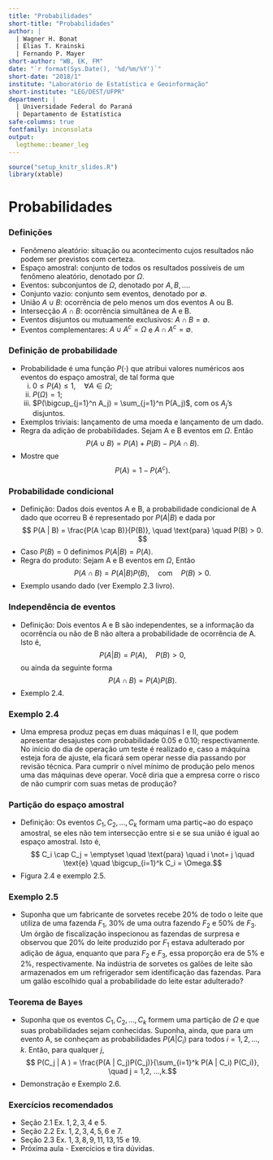```yaml
---
title: "Probabilidades"
short-title: "Probabilidades"
author: |
  | Wagner H. Bonat
  | Elias T. Krainski
  | Fernando P. Mayer
short-author: "WB, EK, FM"
date: "`r format(Sys.Date(), '%d/%m/%Y')`"
short-date: "2018/1"
institute: "Laboratório de Estatística e Geoinformação"
short-institute: "LEG/DEST/UFPR"
department: |
  | Universidade Federal do Paraná
  | Departamento de Estatística
safe-columns: true
fontfamily: inconsolata
output:
  legtheme::beamer_leg
---
```


```r
source("setup_knitr_slides.R")
library(xtable)
```

# Probabilidades

### Definições

- Fenômeno aleatório: situação ou acontecimento cujos resultados
não podem ser previstos com certeza.
- Espaço amostral: conjunto de todos os resultados possíveis de
um fenômeno aleatório, denotado por $\Omega$.
- Eventos: subconjuntos de $\Omega$, denotado por $A, B, ...$.
- Conjunto vazio: conjunto sem eventos, denotado por $\emptyset$.
- União $A \cup B$: ocorrência de pelo menos um dos eventos A ou B.
- Intersecção $A \cap B$: ocorrência simultânea de A e B.
- Eventos disjuntos ou mutuamente exclusivos: $A \cap B = \emptyset$.
- Eventos complementares: $A \cup A^{c} = \Omega$ e $A \cap A^{c} = \emptyset$.

### Definição de probabilidade

- Probabilidade é uma função $P(\cdot)$ que atribui valores
numéricos aos eventos do espaço amostral, de tal forma que
  i. $0   \leq P(A) \leq 1, \quad \forall A \in \Omega$;
  ii. $P(\Omega) = 1$;
  iii. $P(\bigcup_{j=1}^n A_j) = \sum_{j=1}^n P(A_j)$, com os $A_j$'s
  disjuntos.
- Exemplos triviais: lançamento de uma moeda e lançamento de um dado.
- Regra da adição de probabilidades. Sejam A e B eventos em $\Omega$. Então
$$ P(A \cup B) = P(A) + P(B) - P(A \cap B).$$
- Mostre que
$$ P(A) = 1 - P(A^c).$$


### Probabilidade condicional

- Definição: Dados dois eventos A e B, a probabilidade condicional
de A dado que ocorreu B é representado por $P(A | B)$ e dada por
$$ P(A | B) = \frac{P(A \cap B)}{P(B)}, \quad \text{para} \quad P(B) > 0. $$
- Caso $P(B) = 0$ definimos $P(A | B) = P(A).$
- Regra do produto: Sejam A e B eventos em $\Omega$, Então
$$ P(A \cap B) = P(A | B)P(B), \quad \text{com} \quad P(B) > 0.$$
- Exemplo usando dado (ver Exemplo 2.3 livro).

### Independência de eventos

- Definição: Dois eventos A e B são independentes, se a informação
da ocorrência ou não de B não altera a probabilidade de ocorrência de A. Isto é,
$$ P(A | B) = P(A), \quad P(B) > 0,$$
ou ainda da seguinte forma
$$ P(A \cap B) = P(A)P(B).$$
- Exemplo 2.4.

### Exemplo 2.4

- Uma empresa produz peças em duas máquinas I e II, que podem
apresentar desajustes com probabilidade $0.05$ e $0.10$; respectivamente.
No início do dia de operação um teste é realizado e, caso a máquina esteja
fora de ajuste, ela ficará sem operar nesse dia passando por revisão técnica.
Para cumprir o nível mínimo de produção pelo menos uma das máquinas deve operar.
Você diria que a empresa corre o risco de não cumprir com suas metas de produção?

### Partição do espaço amostral

- Definição: Os eventos $C_1, C_2, ..., C_k$ formam uma
partiç\~ao do espaço amostral, se eles não tem intersecção
entre si e se sua união é igual ao espaço amostral. Isto é,
$$ C_i \cap C_j = \emptyset \quad \text{para} \quad i \not= j \quad
\text{e} \quad \bigcup_{i=1}^k C_i = \Omega.$$
- Figura 2.4 e exemplo 2.5.

### Exemplo 2.5

- Suponha que um fabricante de sorvetes recebe $20\%$ de todo
o leite que utiliza de uma fazenda $F_1$, $30\%$ de uma outra fazendo $F_2$ e $50\%$
de $F_3$. Um órgão de fiscalização inspecionou as fazendas de surpresa e observou que
$20\%$ do leite produzido por $F_1$ estava adulterado por adição de água, enquanto
que para $F_2$ e $F_3$, essa proporção era de $5\%$ e $2\%$, respectivamente.
Na indústria de sorvetes os galões de leite são armazenados em um refrigerador sem
identificação das fazendas. Para um galão escolhido qual a probabilidade do leite
estar adulterado?

### Teorema de Bayes

- Suponha que os eventos $C_1, C_2, ..., C_k$ formem uma
partição de $\Omega$ e que suas probabilidades sejam conhecidas.
Suponha, ainda, que para um evento A, se conheçam as probabilidades
$P(A | C_i)$ para todos $i = 1, 2, ..., k.$ Então, para qualquer $j$,
$$ P(C_j | A ) = \frac{P(A | C_j)P(C_j)}{\sum_{i=1}^k P(A | C_i)
P(C_i)}, \quad j = 1,2, ...,k.$$
- Demonstração e Exemplo 2.6.

### Exercícios recomendados
- Seção $2.1$ Ex. $1, 2, 3, 4$ e $5$.
- Seção $2.2$ Ex. $1, 2, 3, 4, 5, 6$ e $7$.
- Seção $2.3$ Ex. $1, 3, 8, 9, 11, 13, 15$ e $19$.
- Próxima aula - Exercícios e tira dúvidas.
